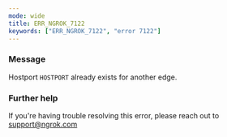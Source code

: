 ```yaml
---
mode: wide
title: ERR_NGROK_7122
keywords: ["ERR_NGROK_7122", "error 7122"]
---
```


### Message

Hostport `HOSTPORT` already exists for another edge.

### Further help

If you're having trouble resolving this error, please reach out to [support@ngrok.com](mailto:support@ngrok.com?subject=Help%20with%20ERR_NGROK_7122)
